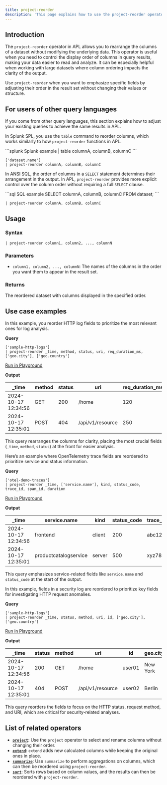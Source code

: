 ```yaml
---
title: project-reorder
description: 'This page explains how to use the project-reorder operator in APL.'
---
```


## Introduction

The `project-reorder` operator in APL allows you to rearrange the columns of a dataset without modifying the underlying data. This operator is useful when you need to control the display order of columns in query results, making your data easier to read and analyze. It can be especially helpful when working with large datasets where column ordering impacts the clarity of the output.

Use `project-reorder` when you want to emphasize specific fields by adjusting their order in the result set without changing their values or structure.

## For users of other query languages

If you come from other query languages, this section explains how to adjust your existing queries to achieve the same results in APL.

<AccordionGroup>
<Accordion title="Splunk SPL users">

In Splunk SPL, you use the `table` command to reorder columns, which works similarly to how `project-reorder` functions in APL.

<CodeGroup>
```splunk Splunk example
| table columnA, columnB, columnC
```

```kusto APL equivalent
['dataset.name']
| project-reorder columnA, columnB, columnC
```
</CodeGroup>

</Accordion>
<Accordion title="ANSI SQL users">

In ANSI SQL, the order of columns in a `SELECT` statement determines their arrangement in the output. In APL, `project-reorder` provides more explicit control over the column order without requiring a full `SELECT` clause.

<CodeGroup>
```sql SQL example
SELECT columnA, columnB, columnC FROM dataset;
```

```kusto APL equivalent
| project-reorder columnA, columnB, columnC
```
</CodeGroup>

</Accordion>
</AccordionGroup>

## Usage

### Syntax

```kusto
| project-reorder column1, column2, ..., columnN
```

### Parameters

- `column1, column2, ..., columnN`: The names of the columns in the order you want them to appear in the result set.

### Returns

The reordered dataset with columns displayed in the specified order.

## Use case examples

<Tabs>
<Tab title="Log analysis">

In this example, you reorder HTTP log fields to prioritize the most relevant ones for log analysis.

**Query**

```kusto
['sample-http-logs']
| project-reorder _time, method, status, uri, req_duration_ms, ['geo.city'], ['geo.country']
```

[Run in Playground](https://play.axiom.co/axiom-play-qf1k/explorer?initForm=%7B%22apl%22%3A%22%5B%27sample-http-logs%27%5D%20%7C%20project-reorder%20_time%2C%20method%2C%20status%2C%20uri%2C%20req_duration_ms%2C%20%5B%27geo.city%27%5D%2C%20%5B%27geo.country%27%5D%22%7D)

**Output**

| _time               | method | status | uri               | req_duration_ms | geo.city   | geo.country |
|---------------------|--------|--------|-------------------|-----------------|------------|-------------|
| 2024-10-17 12:34:56 | GET    | 200    | /home              | 120             | New York   | USA         |
| 2024-10-17 12:35:01 | POST   | 404    | /api/v1/resource   | 250             | Berlin     | Germany     |

This query rearranges the columns for clarity, placing the most crucial fields (`_time`, `method`, `status`) at the front for easier analysis.

</Tab>
<Tab title="OpenTelemetry traces">

Here’s an example where OpenTelemetry trace fields are reordered to prioritize service and status information.

**Query**

```kusto
['otel-demo-traces']
| project-reorder _time, ['service.name'], kind, status_code, trace_id, span_id, duration
```

[Run in Playground](https://play.axiom.co/axiom-play-qf1k/explorer?initForm=%7B%22apl%22%3A%22%5B%27otel-demo-traces%27%5D%20%7C%20project-reorder%20_time%2C%20%5B%27service.name%27%5D%2C%20kind%2C%20status_code%2C%20trace_id%2C%20span_id%2C%20duration%22%7D)

**Output**

| _time               | service.name          | kind     | status_code | trace_id | span_id | duration |
|---------------------|-----------------------|----------|-------------|----------|---------|----------|
| 2024-10-17 12:34:56 | frontend              | client   | 200         | abc123   | span456 | 00:00:01 |
| 2024-10-17 12:35:01 | productcatalogservice | server   | 500         | xyz789   | span012 | 00:00:05 |

This query emphasizes service-related fields like `service.name` and `status_code` at the start of the output.

</Tab>
<Tab title="Security logs">

In this example, fields in a security log are reordered to prioritize key fields for investigating HTTP request anomalies.

**Query**

```kusto
['sample-http-logs']
| project-reorder _time, status, method, uri, id, ['geo.city'], ['geo.country']
```

[Run in Playground](https://play.axiom.co/axiom-play-qf1k/explorer?initForm=%7B%22apl%22%3A%22%5B%27sample-http-logs%27%5D%20%7C%20project-reorder%20_time%2C%20status%2C%20method%2C%20uri%2C%20id%2C%20%5B%27geo.city%27%5D%2C%20%5B%27geo.country%27%5D%22%7D)

**Output**

| _time               | status | method | uri               | id     | geo.city | geo.country |
|---------------------|--------|--------|-------------------|--------|----------|-------------|
| 2024-10-17 12:34:56 | 200    | GET    | /home              | user01 | New York | USA         |
| 2024-10-17 12:35:01 | 404    | POST   | /api/v1/resource   | user02 | Berlin   | Germany     |

This query reorders the fields to focus on the HTTP status, request method, and URI, which are critical for security-related analyses.

</Tab>
</Tabs>

## List of related operators

- [**`project`**](/apl/tabular-operators/project-operator): Use the `project` operator to select and rename columns without changing their order.
- [**`extend`**](/apl/tabular-operators/extend-operator): `extend` adds new calculated columns while keeping the original ones in place.
- [**`summarize`**](/apl/tabular-operators/summarize-operator): Use `summarize` to perform aggregations on columns, which can then be reordered using `project-reorder`.
- [**`sort`**](/apl/tabular-operators/sort-operator): Sorts rows based on column values, and the results can then be reordered with `project-reorder`.